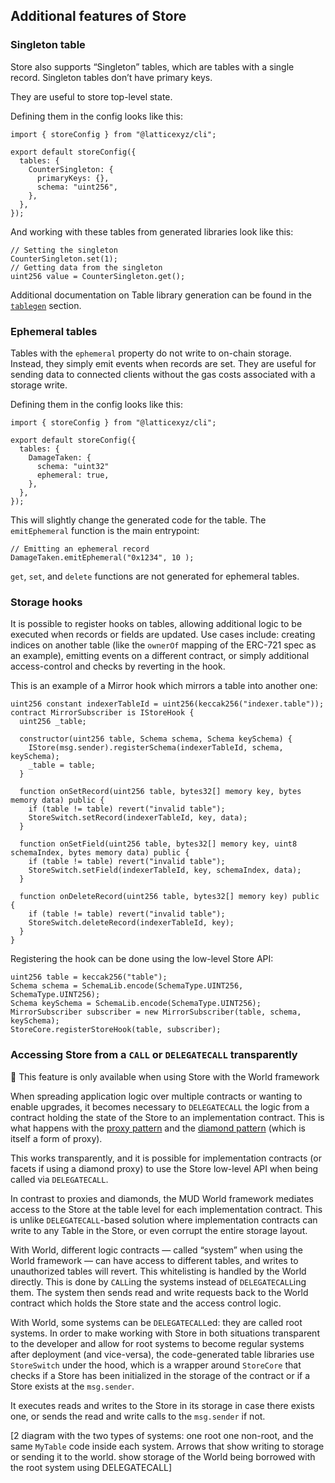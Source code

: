 ## Additional features of Store

### Singleton table

Store also supports “Singleton” tables, which are tables with a single record. Singleton tables don’t have primary keys. 

They are useful to store top-level state.

Defining them in the config looks like this:

```tsx
import { storeConfig } from "@latticexyz/cli";

export default storeConfig({
  tables: {
    CounterSingleton: {
      primaryKeys: {},
      schema: "uint256",
    },
  },
});
```

And working with these tables from generated libraries look like this:

```solidity
// Setting the singleton
CounterSingleton.set(1);
// Getting data from the singleton
uint256 value = CounterSingleton.get();
```

Additional documentation on Table library generation can be found in the [`tablegen`](tablegen) section.

### Ephemeral tables

Tables with the `ephemeral` property do not write to on-chain storage.
Instead, they simply emit events when records are set.
They are useful for sending data to connected clients without the gas costs associated with a storage write.

Defining them in the config looks like this:

```tsx
import { storeConfig } from "@latticexyz/cli";

export default storeConfig({
  tables: {
    DamageTaken: {
      schema: "uint32"
      ephemeral: true,
    },
  },
});
```

This will slightly change the generated code for the table. The `emitEphemeral` function is the main entrypoint:

```solidity
// Emitting an ephemeral record
DamageTaken.emitEphemeral("0x1234", 10 );
```

`get`, `set`, and `delete` functions are not generated for ephemeral tables.

### Storage hooks

It is possible to register hooks on tables, allowing additional logic to be executed when records or fields are updated. Use cases include: creating indices on another table (like the `ownerOf` mapping of the ERC-721 spec as an example), emitting events on a different contract, or simply additional access-control and checks by reverting in the hook.

This is an example of a Mirror hook which mirrors a table into another one:

```solidity
uint256 constant indexerTableId = uint256(keccak256("indexer.table"));
contract MirrorSubscriber is IStoreHook {
  uint256 _table;

  constructor(uint256 table, Schema schema, Schema keySchema) {
    IStore(msg.sender).registerSchema(indexerTableId, schema, keySchema);
    _table = table;
  }

  function onSetRecord(uint256 table, bytes32[] memory key, bytes memory data) public {
    if (table != table) revert("invalid table");
    StoreSwitch.setRecord(indexerTableId, key, data);
  }

  function onSetField(uint256 table, bytes32[] memory key, uint8 schemaIndex, bytes memory data) public {
    if (table != table) revert("invalid table");
    StoreSwitch.setField(indexerTableId, key, schemaIndex, data);
  }

  function onDeleteRecord(uint256 table, bytes32[] memory key) public {
    if (table != table) revert("invalid table");
    StoreSwitch.deleteRecord(indexerTableId, key);
  }
}
```

Registering the hook can be done using the low-level Store API:

```solidity
uint256 table = keccak256("table");
Schema schema = SchemaLib.encode(SchemaType.UINT256, SchemaType.UINT256);
Schema keySchema = SchemaLib.encode(SchemaType.UINT256);
MirrorSubscriber subscriber = new MirrorSubscriber(table, schema, keySchema);
StoreCore.registerStoreHook(table, subscriber);
```

### Accessing Store from a `CALL` or `DELEGATECALL` transparently

<aside>
📢 This feature is only available when using Store with the World framework
</aside>

When spreading application logic over multiple contracts or wanting to enable upgrades, it becomes necessary to `DELEGATECALL` the logic from a contract holding the state of the Store to an implementation contract. This is what happens with the [proxy pattern](https://docs.openzeppelin.com/contracts/4.x/api/proxy) and the [diamond pattern](https://eips.ethereum.org/EIPS/eip-2535) (which is itself a form of proxy).

This works transparently, and it is possible for implementation contracts (or facets if using a diamond proxy) to use the Store low-level API when being called via `DELEGATECALL`. 

In contrast to proxies and diamonds, the MUD World framework mediates access to the Store at the table level for each implementation contract. This is unlike `DELEGATECALL`-based solution where implementation contracts can write to any Table in the Store, or even corrupt the entire storage layout.

With World, different logic contracts — called “system” when using the World framework — can have access to different tables, and writes to unauthorized tables will revert. This whitelisting is handled by the World directly. This is done by `CALL`ing the systems instead of `DELEGATECALL`ing them. The system then sends read and write requests back to the World contract which holds the Store state and the access control logic.

With World, some systems can be `DELEGATECALL`ed: they are called root systems. In order to make working with Store in both situations transparent to the developer and allow for root systems to become regular systems after deployment (and vice-versa), the code-generated table libraries use `StoreSwitch` under the hood, which is a wrapper around `StoreCore` that checks if a Store has been initialized in the storage of the contract or if a Store exists at the `msg.sender`. 

It executes reads and writes to the Store in its storage in case there exists one, or sends the read and write calls to the `msg.sender` if not.

[2 diagram with the two types of systems: one root one non-root, and the same `MyTable` code inside each system. Arrows that show writing to storage or sending it to the world. show storage of the World being borrowed with the root system using DELEGATECALL]